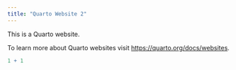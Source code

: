 ```yaml
---
title: "Quarto Website 2"
---
```


This is a Quarto website.

To learn more about Quarto websites visit <https://quarto.org/docs/websites>.

```r
1 + 1
```

